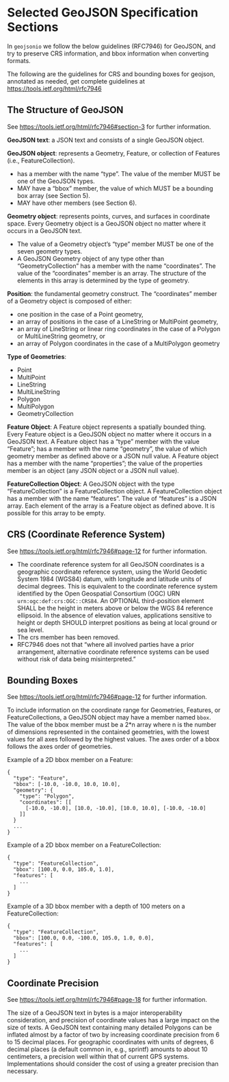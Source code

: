 <!--
%\VignetteEngine{knitr::knitr}
%\VignetteIndexEntry{GeoJSON Specification}
%\VignetteEncoding{UTF-8}
-->



Selected GeoJSON Specification Sections
=======================================

In `geojsonio` we follow the below guidelines (RFC7946) for GeoJSON, and try
to preserve CRS information, and bbox information when converting formats.

The following are the guidelines for CRS and bounding boxes for geojson,
annotated as needed, get complete guidelines at <https://tools.ietf.org/html/rfc7946>

## The Structure of GeoJSON

See <https://tools.ietf.org/html/rfc7946#section-3> for further information.

__GeoJSON text__: a JSON text and consists of a single GeoJSON object.

__GeoJSON object__: represents a Geometry, Feature, or collection of Features
(i.e., FeatureCollection).

* has a member with the name "type".  The value of the member
MUST be one of the GeoJSON types.
* MAY have a "bbox" member, the value of which MUST be a bounding
box array (see Section 5).
* MAY have other members (see Section 6).

__Geometry object__: represents points, curves, and surfaces in coordinate
space. Every Geometry object is a GeoJSON object no matter where it occurs
in a GeoJSON text.

* The value of a Geometry object's "type" member MUST be one of the
  seven geometry types.
* A GeoJSON Geometry object of any type other than
  "GeometryCollection" has a member with the name "coordinates".
  The value of the "coordinates" member is an array.  The structure
  of the elements in this array is determined by the type of
  geometry.

__Position__: the fundamental geometry construct.  The "coordinates" member of
a Geometry object is composed of either:

* one position in the case of a Point geometry,
* an array of positions in the case of a LineString or MultiPoint geometry,
* an array of LineString or linear ring coordinates in the case of a
Polygon or MultiLineString geometry, or
* an array of Polygon coordinates in the case of a MultiPolygon geometry

__Type of Geometries__:

* Point
* MultiPoint
* LineString
* MultiLineString
* Polygon
* MultiPolygon
* GeometryCollection

__Feature Object__: A Feature object represents a spatially bounded thing.  Every
Feature object is a GeoJSON object no matter where it occurs in a GeoJSON text. A
Feature object has a "type" member with the value "Feature"; has a member with the
name "geometry", the value of which geometry member as defined above or a JSON
null value. A Feature object has a member with the name "properties"; the value
of the properties member is an object (any JSON object or a JSON null value).

__FeatureCollection Object__: A GeoJSON object with the type "FeatureCollection" is a
FeatureCollection object.  A FeatureCollection object has a member with the name
"features".  The value of "features" is a JSON array. Each element of the array
is a Feature object as defined above.  It is possible for this array to be empty.

## CRS (Coordinate Reference System)

See <https://tools.ietf.org/html/rfc7946#page-12> for further information.

* The coordinate reference system for all GeoJSON coordinates is a geographic
coordinate reference system, using the World Geodetic System 1984 (WGS84)
datum, with longitude and latitude units of decimal degrees.  This is equivalent
to the coordinate reference system identified by the Open Geospatial Consortium (OGC)
URN `urn:ogc:def:crs:OGC::CRS84`. An OPTIONAL third-position element SHALL
be the height in meters above or below the WGS 84 reference ellipsoid.  In the
absence of elevation values, applications sensitive to height or depth SHOULD
interpret positions as being at local ground or sea level.
* The crs member has been removed.
* RFC7946 does not that "where all involved parties have a prior arrangement,
alternative coordinate reference systems can be used without risk of data being
misinterpreted."


## Bounding Boxes

See <https://tools.ietf.org/html/rfc7946#page-12> for further information.

To include information on the coordinate range for Geometries, Features, or
FeatureCollections, a GeoJSON object may have a member named `bbox`. The value of the bbox
member must be a 2*n array where n is the number of dimensions represented in the
contained geometries, with the lowest values for all axes followed by the highest
values. The axes order of a bbox follows the axes order of geometries.

Example of a 2D bbox member on a Feature:

```
{
  "type": "Feature",
  "bbox": [-10.0, -10.0, 10.0, 10.0],
  "geometry": {
    "type": "Polygon",
    "coordinates": [[
      [-10.0, -10.0], [10.0, -10.0], [10.0, 10.0], [-10.0, -10.0]
    ]]
  }
  ...
}
```

Example of a 2D bbox member on a FeatureCollection:

```
{
  "type": "FeatureCollection",
  "bbox": [100.0, 0.0, 105.0, 1.0],
  "features": [
    ...
  ]
}
```

Example of a 3D bbox member with a depth of 100 meters on a FeatureCollection:

```
{
  "type": "FeatureCollection",
  "bbox": [100.0, 0.0, -100.0, 105.0, 1.0, 0.0],
  "features": [
    ...
  ]
}
```

## Coordinate Precision

See <https://tools.ietf.org/html/rfc7946#page-18> for further information.

The size of a GeoJSON text in bytes is a major interoperability
consideration, and precision of coordinate values has a large impact
on the size of texts.  A GeoJSON text containing many detailed
Polygons can be inflated almost by a factor of two by increasing
coordinate precision from 6 to 15 decimal places.  For geographic
coordinates with units of degrees, 6 decimal places (a default common
in, e.g., sprintf) amounts to about 10 centimeters, a precision well
within that of current GPS systems.  Implementations should consider
the cost of using a greater precision than necessary.
